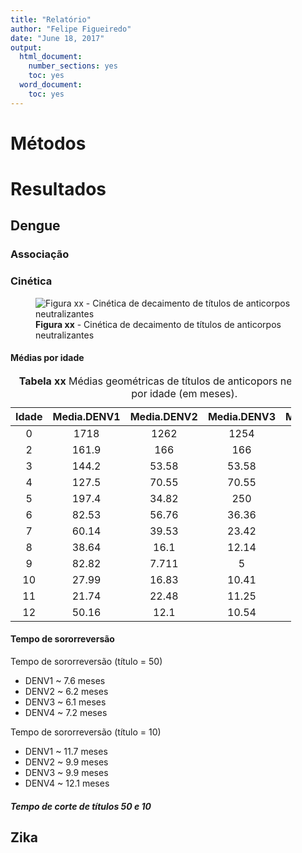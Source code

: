 ```yaml
---
title: "Relatório"
author: "Felipe Figueiredo"
date: "June 18, 2017"
output:
  html_document:
    number_sections: yes
    toc: yes
  word_document:
    toc: yes
---
```


# Métodos

# Resultados

## Dengue

### Associação

### Cinética

![**Figura xx** - Cinética de decaimento de títulos de anticorpos neutralizantes](../figuras/cinetica-dengue-all.png)

#### Médias por idade

<!-- > pander(cbind(BB1[, .(Media.DENV1 = geomean(Titulo)), by = Idade][order(Idade)], -->
<!-- +       BB2[, .(Media.DENV2 = geomean(Titulo)), by = Idade][order(Idade)], -->
<!-- +       BB3[, .(Media.DENV3 = geomean(Titulo)), by = Idade][order(Idade)], -->
<!-- +       BB4[, .(Media.DENV4 = geomean(Titulo)), by = Idade][order(Idade)])[,c(1:2,4,6,8)]) -->

---------------------------------------------------------------
 Idade   Media.DENV1   Media.DENV2   Media.DENV3   Media.DENV4 
------- ------------- ------------- ------------- -------------
   0        1718          1262          1254          765.7    

   2        161.9          166           166           179     

   3        144.2         53.58         53.58         115.8    

   4        127.5         70.55         70.55         93.71    

   5        197.4         34.82          250          97.67    

   6        82.53         56.76         36.36         87.48    

   7        60.14         39.53         23.42         45.4     

   8        38.64         16.1          12.14         37.8     

   9        82.82         7.711           5           35.21    

  10        27.99         16.83         10.41         16.21    

  11        21.74         22.48         11.25         20.2     

  12        50.16         12.1          10.54         18.79    
---------------------------------------------------------------

Table: **Tabela xx** Médias geométricas de títulos de anticopors neutralizantes, por idade (em meses).

#### Tempo de sororreversão

Tempo de sororreversão (título = 50)

- DENV1 ~ 7.6 meses
- DENV2 ~ 6.2 meses
- DENV3 ~ 6.1 meses
- DENV4 ~ 7.2 meses

Tempo de sororreversão (título = 10)

- DENV1 ~ 11.7 meses
- DENV2 ~ 9.9 meses
- DENV3 ~ 9.9 meses
- DENV4 ~ 12.1 meses


##### Tempo de corte de títulos 50 e 10

## Zika


